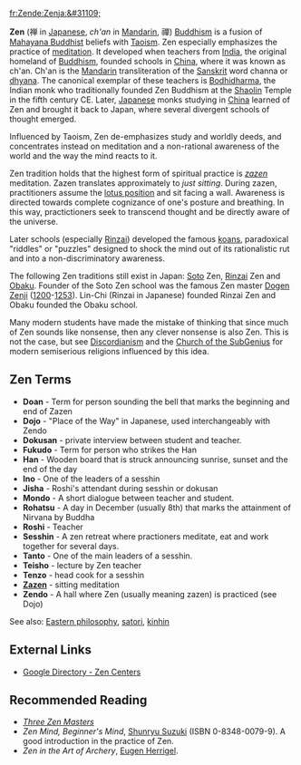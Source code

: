[[fr:Zen]][[de:Zen]][[ja:&#31109;]]

'''Zen''' (&#31109; in [[Japanese language|Japanese]], ''ch'an'' in [[Mandarin]], &#31146;) [[Buddhism]] is a fusion of [[Mahayana Buddhism|Mahayana Buddhist]] beliefs with [[Taoism]]. Zen especially emphasizes the practice of [[meditation]]. It developed when teachers from [[India]], the original homeland of [[Buddhism]], founded schools in [[China]], where it was known as ch'an. Ch'an is the [[Mandarin]] transliteration of the [[Sanskrit]] word channa or [[dhyana]]. The canonical exemplar of these teachers is [[Bodhidharma]], the Indian monk who traditionally founded Zen Buddhism at the [[Shaolin]] Temple in the fifth century CE. Later, [[Japan|Japanese]] monks studying in [[China]] learned of Zen and brought it back to Japan, where several divergent schools of thought emerged.

Influenced by Taoism, Zen de-emphasizes study and worldly deeds, and concentrates instead on meditation and a non-rational awareness of the world and the way the mind reacts to it.

Zen tradition holds that the highest form of spiritual practice is ''[[zazen]]'' meditation. Zazen translates approximately to ''just sitting''. During zazen, practitioners assume the [[lotus position]] and sit facing a wall. Awareness is directed towards complete cognizance of one's posture and breathing. In this way, practictioners seek to transcend thought and be directly aware of the universe.

Later schools (especially [[Rinzai]]) developed the famous [[koan|koans]], paradoxical "riddles" or "puzzles" designed to shock the mind out of its rationalistic rut and into a non-discriminatory awareness.

The following Zen traditions still exist in Japan: [[Soto]] Zen, [[Rinzai]] Zen and [[Obaku]]. Founder of the Soto Zen school was the famous Zen master [[Dogen|Dogen Zenji]] ([[1200]]-[[1253]]). Lin-Chi (Rinzai in Japanese) founded Rinzai Zen and Obaku founded the Obaku school. 

Many modern students have made the mistake of thinking that since much of Zen sounds like nonsense, then any clever nonsense is also Zen. This is not the case, but see [[Discordianism]] and the [[Church of the SubGenius]] for modern semiserious religions influenced by this idea.

==Zen Terms==
* '''Doan''' - Term for person sounding the bell that marks the beginning and end of Zazen
* '''Dojo''' - "Place of the Way" in Japanese, used interchangeably with Zendo
* '''Dokusan''' - private interview between student and teacher.
* '''Fukudo''' - Term for person who strikes the Han
* '''Han''' - Wooden board that is struck announcing sunrise, sunset and the end of the day
* '''Ino''' - One of the leaders of a sesshin
* '''Jisha''' - Roshi's attendant during sesshin or dokusan
* '''Mondo''' - A short dialogue between teacher and student. 
* '''Rohatsu''' - A day in December (usually 8th) that marks the attainment of Nirvana by Buddha
* '''Roshi''' - Teacher
* '''Sesshin''' - A zen retreat where practioners meditate, eat and work together for several days.
* '''Tanto''' - One of the main leaders of a sesshin.
* '''Teisho''' - lecture by Zen teacher
* '''Tenzo''' - head cook for a sesshin
* '''[[Zazen]]''' - sitting meditation
* '''Zendo''' - A hall where Zen (usually meaning zazen) is practiced (see Dojo)

See also: [[Eastern philosophy]], [[satori]], [[kinhin]]

== External Links ==
*[http://directory.google.com/Top/Society/Religion_and_Spirituality/Buddhism/Lineages/Zen/Centers/ Google Directory - Zen Centers]

== Recommended Reading ==
*''[[Three Zen Masters]]''
*''Zen Mind, Beginner's Mind'', [[Shunryu Suzuki]] (ISBN 0-8348-0079-9). A good introduction in the practice of Zen.
*''Zen in the Art of Archery'', [[Eugen Herrigel]].